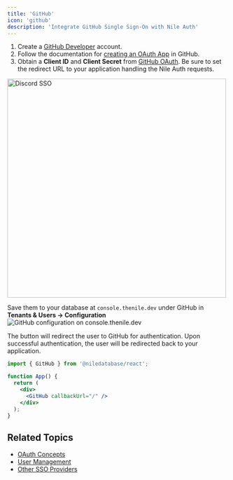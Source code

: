 ```yaml
---
title: 'GitHub'
icon: 'github'
description: 'Integrate GitHub Single Sign-On with Nile Auth'
---
```

<Steps>
<Step title="Setup GitHub Developer Portal">

1. Create a [GitHub Developer](https://github.com/settings/developers) account.
2. Follow the documentation for [creating an OAuth App](https://docs.github.com/en/developers/apps/building-oauth-apps/creating-an-oauth-app) in GitHub.
3. Obtain a **Client ID** and **Client Secret** from [GitHub OAuth](https://github.com/settings/developers). Be sure to set the redirect URL to your application handling the Nile Auth requests.
  <Accordion title="Github dashboard example">
    <img height="500" width="500" src="/images/auth/githubexample.png" alt="Discord SSO" />
  </Accordion>
</Step>
<Step title="Save Client ID and Client Secret in Nile">

Save them to your database at `console.thenile.dev` under GitHub in **Tenants & Users -> Configuration**  
![GitHub configuration on console.thenile.dev](/images/singlesignon/github.png)
</Step>

<Step title="Add the `GitHub` button to your login page"> 
The button will redirect the user to GitHub for authentication. Upon successful authentication, the user will be redirected back to your application.

```jsx
import { GitHub } from '@niledatabase/react';

function App() {
  return (
    <div>
      <GitHub callbackUrl="/" />
    </div>
  );
}
```
</Step>
</Steps>

## Related Topics

- [OAuth Concepts](/auth/concepts/oauth)
- [User Management](/auth/concepts/users)
- [Other SSO Providers](/auth/singlesignon/google) 